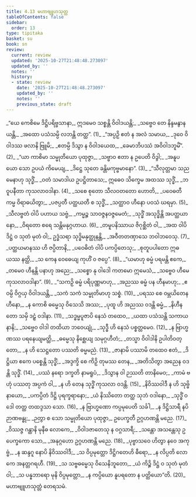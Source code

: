 ```yaml
---
title: 4.13 မဟာဗျူဟသုတ္တ
tableOfContents: false
sidebar:
  order: 13
type: tipitaka
basket: su
book: sn
review:
  current: review
  updated: '2025-10-27T21:48:48.273097'
  updated_by: ''
  notes: ''
  history:
  - state: review
    date: '2025-10-27T21:48:48.273097'
    updated_by: ''
    notes: ''
    previous_state: draft
---
```



<ReviewStatus review={frontmatter.review} showDetails={true} />

<HypothesisAnnotation frontmatter={frontmatter} />

<DynamicBreadcrumb />

<Division number="902" book="sn" e="ch" v="18" p="418">

<Paragraph number="1075" type="verses" book="sn">
_“ယေ ကေစိမေ ဒိဋ္ဌိပရိဗ္ဗသာနာ,_  
ဣဒမေဝ သစ္စန္တိ ဝိဝါဒယန္တိ;_  
_သဗ္ဗေဝ တေ နိန္ဒမနွာနယန္တိ,_  
_အထော ပသံသမ္ပိ လဘန္တိ တတ္ထ”. (1)_  

</Paragraph>

</Division>
<Division number="903" book="sn" e="ch" v="18" p="418">

<Paragraph number="1076" type="verses" book="sn">
_“အပ္ပဉှိ ဧတံ န အလံ သမာယ,_  
_ဒုဝေ ဝိဝါဒဿ ဖလာနိ ဗြူမိ;_  
_ဧတမ္ပိ ဒိသွာ န ဝိဝါဒယေထ,_  
_ခေမာဘိပဿံ အဝိဝါဒဘူမိံ”. (2)_  

</Paragraph>

</Division>
<Division number="904" book="sn" e="ch" v="18" p="418">

<Paragraph number="1077" type="verses" book="sn">
_“ယာ ကာစိမာ သမ္မုတိယော ပုထုဇ္ဇာ,_  
_သဗ္ဗာဝ ဧတာ န ဥပေတိ ဝိဒွါ;_  
_အနူပယော သော ဥပယံ ကိမေယျ,_  
_ဒိဋ္ဌေ သုတေ ခန္တိမကုဗ္ဗမာနော”. (3)_  

</Paragraph>

</Division>
<Division number="905" book="sn" e="ch" v="18" p="418">

<Paragraph number="1078" type="verses" book="sn">
_“သီလုတ္တမာ သညမေနာဟု သုဒ္ဓိံ,_  
_ဝတံ သမာဒါယ ဥပဋ္ဌိတာသေ;_  
ဣဓေဝ သိက္ခေမ အထဿ သုဒ္ဓိံ,_  
_ဘဝူပနီတာ ကုသလာဝဒါနာ. (4)_  

</Paragraph>

</Division>
<Division number="906" book="sn" e="ch" v="18" p="418">

<Paragraph number="1079" type="verses" book="sn">
_သစေ စုတော သီလဝတတော ဟောတိ,_  
_ပဝေဓတီ ကမ္မ ဝိရာဓယိတွာ;_  
_ပဇပ္ပတီ ပတ္ထယတီ စ သုဒ္ဓိံ,_  
_သတ္ထာဝ ဟီနော ပဝသံ ဃရမှာ. (5)_  

</Paragraph>

</Division>
<Division number="907" book="sn" e="ch" v="18" p="419">

<Paragraph number="1080" type="verses" book="sn">
_သီလဗ္ဗတံ ဝါပိ ပဟာယ သဗ္ဗံ,_  
_ကမ္မဉ္စ သာဝဇ္ဇနဝဇ္ဇမေတံ;_  
_သုဒ္ဓိံ အသုဒ္ဓိန္တိ အပတ္ထယာနော,_  
_ဝိရတော စရေ သန္တိမနုဂ္ဂဟာယ. (6)_  

</Paragraph>

</Division>
<Division number="908" book="sn" e="ch" v="18" p="419">

<Paragraph number="1081" type="verses" book="sn">
_တမူပနိဿာယ ဇိဂုစ္ဆိတံ ဝါ,_  
_အထ ဝါပိ ဒိဋ္ဌံ ဝ သုတံ မုတံ ဝါ;_  
ဥဒ္ဓံသရာ သုဒ္ဓိမနုတ္ထုနန္တိ,_  
_အဝီတတဏှာသေ ဘဝါဘဝေသု. (7)_  

</Paragraph>

</Division>
<Division number="909" book="sn" e="ch" v="18" p="419">

<Paragraph number="1082" type="verses" book="sn">
_ပတ္ထယမာနဿ ဟိ ဇပ္ပိတာနိ,_  
_ပဝေဓိတံ ဝါပိ ပကပ္ပိတေသု;_  
_စုတူပပါတော ဣဓ ယဿ နတ္ထိ,_  
_သ ကေန ဝေဓေယျ ကုဟိံ ဝ ဇပ္ပေ”. (8)_  

</Paragraph>

</Division>
<Division number="910" book="sn" e="ch" v="18" p="419">

<Paragraph number="1083" type="verses" book="sn">
_“ယမာဟု ဓမ္မံ ပရမန္တိ ဧကေ,_  
_တမေဝ ဟီနန္တိ ပနာဟု အညေ;_  
_သစ္စော နု ဝါဒေါ ကတမော ဣမေသံ,_  
_သဗ္ဗေဝ ဟီမေ ကုသလာဝဒါနာ”. (9)_  

</Paragraph>

</Division>
<Division number="911" book="sn" e="ch" v="18" p="419">

<Paragraph number="1084" type="verses" book="sn">
_“သကဉှိ ဓမ္မံ ပရိပုဏ္ဏမာဟု,_  
_အညဿ ဓမ္မံ ပန ဟီနမာဟု;_  
_ဧဝမ္ပိ ဝိဂ္ဂယှ ဝိဝါဒယန္တိ,_  
_သကံ သကံ သမ္မုတိမာဟု သစ္စံ. (10)_  

</Paragraph>

</Division>
<Division number="912" book="sn" e="ch" v="18" p="419">

<Paragraph number="1085" type="verses" book="sn">
_ပရဿ စေ ဝမ္ဘယိတေန ဟီနော,_  
_န ကောစိ ဓမ္မေသု ဝိသေသိ အဿ;_  
_ပုထူ ဟိ အညဿ ဝဒန္တိ ဓမ္မံ,_  
_နိဟီနတော သမှိ ဒဠှံ ဝဒါနာ. (11)_  

</Paragraph>

</Division>
<Division number="913" book="sn" e="ch" v="18" p="419">

<Paragraph number="1086" type="verses" book="sn">
_သဒ္ဓမ္မပူဇာပိ နေသံ တထေဝ,_  
_ယထာ ပသံသန္တိ သကာယနာနိ;_  
_သဗ္ဗေဝ ဝါဒါ တထိယာ ဘဝေယျုံ,_  
_သုဒ္ဓီ ဟိ နေသံ ပစ္စတ္တမေဝ. (12)_  

</Paragraph>

</Division>
<Division number="914" book="sn" e="ch" v="18" p="420">

<Paragraph number="1087" type="verses" book="sn">
_န ဗြာဟ္မဏဿ ပရနေယျမတ္ထိ,_  
_ဓမ္မေသု နိစ္ဆေယျ သမုဂ္ဂဟီတံ;_  
_တသ္မာ ဝိဝါဒါနိ ဥပါတိဝတ္တော,_  
_န ဟိ သေဋ္ဌတော ပဿတိ ဓမ္မမညံ. (13)_  

</Paragraph>

</Division>
<Division number="915" book="sn" e="ch" v="18" p="420">

<Paragraph number="1088" type="verses" book="sn">
_ဇာနာမိ ပဿာမိ တထေဝ ဧတံ,_  
_ဒိဋ္ဌိယာ ဧကေ ပစ္စေန္တိ သုဒ္ဓိံ;_  
_အဒ္ဒက္ခိ စေ ကိဉှိ တုမဿ တေန,_  
_အတိသိတွာ အညေန ဝဒန္တိ သုဒ္ဓိံ. (14)_  

</Paragraph>

</Division>
<Division number="916" book="sn" e="ch" v="18" p="420">

<Paragraph number="1089" type="verses" book="sn">
_ပဿံ နရော ဒက္ခတိ နာမရူပံ,_  
_ဒိသွာန ဝါ ဉဿတိ တာနိမေဝ;_  
_ကာမံ ဗဟုံ ပဿတု အပ္ပကံ ဝါ,_  
_န ဟိ တေန သုဒ္ဓိံ ကုသလာ ဝဒန္တိ. (15)_  

</Paragraph>

</Division>
<Division number="917" book="sn" e="ch" v="18" p="420">

<Paragraph number="1090" type="verses" book="sn">
_နိဝိဿဝါဒီ န ဟိ သုဗ္ဗိနာယော,_  
_ပကပ္ပိတံ ဒိဋ္ဌိ ပုရက္ခရာနော;_  
_ယံ နိဿိတော တတ္ထ သုဘံ ဝဒါနော,_  
_သုဒ္ဓိံ ဝဒေါ တတ္ထ တထဒ္ဒသာ သော. (16)_  

</Paragraph>

</Division>
<Division number="918" book="sn" e="ch" v="18" p="420">

<Paragraph number="1091" type="verses" book="sn">
_န ဗြာဟ္မဏော ကပ္ပမုပေတိ သင်္ခါ,_  
_န ဒိဋ္ဌိသာရီ နပိ ဉာဏဗန္ဓု;_  
_ဉတွာ စ သော သမ္မုတိယော ပုထုဇ္ဇာ,_  
ဥပေက္ခတီ ဥဂ္ဂဟဏန္တိ မညေ. (17)_  

</Paragraph>

</Division>
<Division number="919" book="sn" e="ch" v="18" p="420">

<Paragraph number="1092" type="verses" book="sn">
_ဝိဿဇ္ဇ ဂန္ထာနိ မုနီဓ လောကေ,_  
_ဝိဝါဒဇာတေသု န ဝဂ္ဂသာရီ;_  
_သန္တော အသန္တေသု ဥပေက္ခကော သော,_  
_အနုဂ္ဂဟော ဥဂ္ဂဟဏန္တိ မညေ. (18)_  

</Paragraph>

</Division>
<Division number="920" book="sn" e="ch" v="18" p="420">

<Paragraph number="1093" type="verses" book="sn">
_ပုဗ္ဗာသဝေ ဟိတွာ နဝေ အကုဗ္ဗံ,_  
_န ဆန္ဒဂူ နောပိ နိဝိဿဝါဒီ;_  
_သ ဝိပ္ပမုတ္တော ဒိဋ္ဌိဂတေဟိ ဓီရော,_  
_န လိပ္ပတိ လောကေ အနတ္တဂရဟီ. (19)_  

</Paragraph>

</Division>
<Division number="921" book="sn" e="ch" v="18" p="421">

<Paragraph number="1094" type="verses" book="sn">
_သ သဗ္ဗဓမ္မေသု ဝိသေနိဘူတော,_  
_ယံ ကိဉ္စိ ဒိဋ္ဌံ ဝ သုတံ မုတံ ဝါ;_  
_သ ပန္နဘာရော မုနိ ဝိပ္ပမုတ္တော,_  
_န ကပ္ပိယော နူပရတော န ပတ္ထိယော”တိ. (20)_  


</Paragraph>
</Division>

<Paragraph number="1095" type="center" book="sn">
မဟာဗျူဟသုတ္တံ တေရသမံ.
</Paragraph>